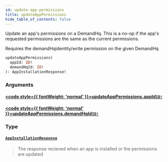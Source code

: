 ```yaml
---
id: update-app-permissions
title: updateAppPermissions
hide_table_of_contents: false
---
```








Update an app's permissions on a DemandHq. This is a no-op if the app's
requested permissions are the same as the current permissions.

Requires the demandHqidentity/write permission on the given DemandHq

```graphql
updateAppPermissions(
  appId: ID!
  demandHqId: ID!
): AppInstallationResponse!
```


### Arguments

#### [<code style={{ fontWeight: 'normal' }}>updateAppPermissions.<b>appId</b></code>](#)<Bullet />[`ID!`](/demand/api/graphql-admin/reference/scalars/id) <Badge class="secondary" text="non-null"/> <Badge class="secondary" text="scalar"/>
> 
> 

#### [<code style={{ fontWeight: 'normal' }}>updateAppPermissions.<b>demandHqId</b></code>](#)<Bullet />[`ID!`](/demand/api/graphql-admin/reference/scalars/id) <Badge class="secondary" text="non-null"/> <Badge class="secondary" text="scalar"/>
> 
> 

### Type

#### [`AppInstallationResponse`](/demand/api/graphql-admin/reference/objects/app-installation-response) <Badge class="secondary" text="object"/>
> The response recieved when an app is installed or the permissions are updated
> 





